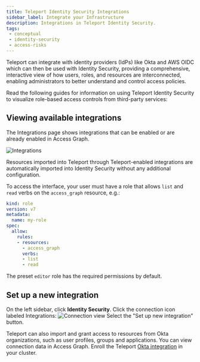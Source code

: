 ```yaml
---
title: Teleport Identity Security Integrations
sidebar_label: Integrate your Infrastructure
description: Integrations in Teleport Identity Security.
tags:
 - conceptual
 - identity-security
 - access-risks
---
```


Teleport can integrate with identity providers (IdPs) like Okta and AWS OIDC
which can then be used with Identity Security, providing a comprehensive,
interactive view of how users, roles, and resources are interconnected, enabling
administrators to better understand and control access policies.

Read the following guides for information on using Teleport Identity Security to
visualize role-based access controls from third-party services:

<DocCardList />

## Viewing available integrations

The Integrations page shows integrations that can be enabled or are already
enabled in Access Graph.

![Integrations](../../../img/access-graph/integrations.png)

Resources imported into Teleport through Teleport-enabled integrations are
automatically imported into Identity Security without any additional
configuration.

To access the interface, your user must have a role that allows `list` and `read` verbs on the `access_graph` resource, e.g.:  

```yaml
kind: role
version: v7
metadata:
  name: my-role
spec:
  allow:
    rules:
    - resources:
      - access_graph
      verbs:
      - list
      - read
```

The preset `editor` role has the required permissions by default.

## Set up a new integration

On the left sidebar, click **Identity Security**. Click the connection icon labeled Integrations: 
![Connection view](../../../img/access-graph/connection_view.png) 
Select the "Set up new integration" button.

Teleport can also import and grant access to resources from Okta organizations,
such as user profiles, groups and applications. You can view connection data in
Access Graph. Enroll the Teleport [Okta
integration](../../identity-governance/integrations/okta/okta.mdx) in your
cluster.

